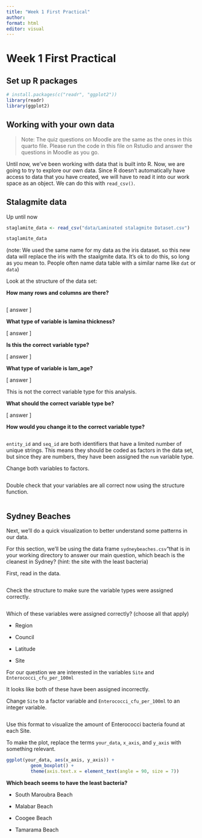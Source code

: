 ```yaml
---
title: "Week 1 First Practical"
author: 
format: html 
editor: visual
---
```


# Week 1 First Practical

## Set up R packages

```r
# install.packages(c("readr", "ggplot2"))
library(readr)
library(ggplot2)
```

## Working with your own data

> Note: The quiz questions on Moodle are the same as the ones in this quarto file. Please run the code in this file on Rstudio and answer the questions in Moodle as you go.

Until now, we've been working with data that is built into R. Now, we are going to try to explore our own data. Since R doesn't automatically have access to data that you have created, we will have to read it into our work space as an object. We can do this with `read_csv()`.

## Stalagmite data

Up until now

```r
staglamite_data <- read_csv("data/Laminated stalagmite Dataset.csv")

staglamite_data
```

(note: We used the same name for my data as the iris dataset. so this new data will replace the iris with the staalgmite data. It's ok to do this, so long as you mean to. People often name data table with a similar name like `dat` or `data`)

Look at the structure of the data set:

**How many rows and columns are there?**

```r

```

\[ answer \]

**What type of variable is lamina thickness?**

\[ answer \]

**Is this the correct variable type?**

\[ answer \]

**What type of variable is lam_age?**

\[ answer \]

This is not the correct variable type for this analysis.

**What should the correct variable type be?**

\[ answer \]

**How would you change it to the correct variable type?**

```r

```

`entity_id` and `seq_id` are both identifiers that have a limited number of unique strings. This means they should be coded as factors in the data set, but since they are numbers, they have been assigned the `num` variable type.

Change both variables to factors.

```r

```

Double check that your variables are all correct now using the structure function.

```r

```

## Sydney Beaches

Next, we'll do a quick visualization to better understand some patterns in our data.

For this section, we'll be using the data frame `sydneybeaches.csv`"that is in your working directory to answer our main question, which beach is the cleanest in Sydney? (hint: the site with the least bacteria)

First, read in the data.

```r

```

Check the structure to make sure the variable types were assigned correctly.

```r

```

Which of these variables were assigned correctly? (choose all that apply)

-   Region

-   Council

-   Latitude

-   Site

For our question we are interested in the variables `Site` and `Enterococci_cfu_per_100ml`

It looks like both of these have been assigned incorrectly.

Change `Site` to a factor variable and `Enterococci_cfu_per_100ml` to an integer variable.

```r

```

Use this format to visualize the amount of Enterococci bacteria found at each Site.\

To make the plot, replace the terms `your_data`, `x_axis`, and `y_axis` with something relevant.

```r
ggplot(your_data, aes(x_axis, y_axis)) +
         geom_boxplot() +
         theme(axis.text.x = element_text(angle = 90, size = 7))

```

**Which beach seems to have the least bacteria?**

-   South Maroubra Beach

-   Malabar Beach

-   Coogee Beach

-   Tamarama Beach
